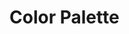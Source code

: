 <!-- Colors.stories.mdx -->


<Meta title="Brand Identity/Palette" />

# Color Palette

<ColorPalette>
  <ColorItem
    title="Primary"
    subtitle="Blue: rgb(45,50,170)"
    colors={{ Blue: '#2D32AA' }}
  />
  <ColorItem
    title="Secondary"
    subtitle="Light blue: rgb(0,184,222)"
    colors={{ LightBlue: '#00B8DE' }}
  />
  <ColorItem
    title="Confirm"
    subtitle="Green: rgb(72,213,151)"
    colors={{ Green: '#48D597' }}
  />
  <ColorItem
    title="Error"
    subtitle="Red: rgb(249,66,58)"
    colors={{ Red: '#F9423A' }}
  />
  <ColorItem
    title="Grey"
    subtitle="Grey"
    colors={{
      Grey: '#9596AF',
      Grey80: 'rgba(149, 150, 175, 0.8)',
      Grey70: 'rgba(149, 150, 175, 0.7)',
      Grey50: 'rgba(149, 150, 175, 0.5)',
      Grey20: 'rgba(149, 150, 175, 0.2)',
      Grey10: 'rgba(149, 150, 175, 0.1)',
    }}
  />
  <ColorItem
    title="Black"
    subtitle="Black: rgb(0,0,0)"
    colors={{ Black: '#000000' }}
  />
  <ColorItem
    title="White"
    subtitle="White: rgb(255,255,255)"
    colors={{ White: '#FFFFFF' }}
  />

</ColorPalette>